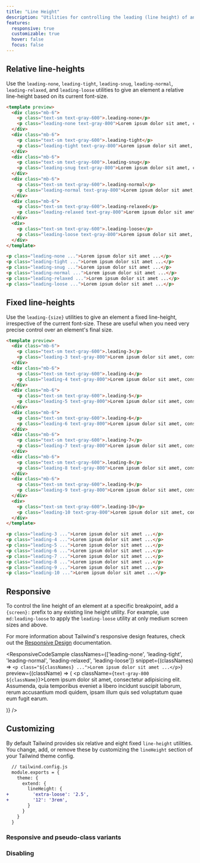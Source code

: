 ```yaml
---
title: "Line Height"
description: "Utilities for controlling the leading (line height) of an element."
features:
  responsive: true
  customizable: true
  hover: false
  focus: false
---
```




## Relative line-heights

Use the `leading-none`, `leading-tight`, `leading-snug`, `leading-normal`, `leading-relaxed`, and `leading-loose` utilities to give an element a relative line-height based on its current font-size.

```html
<template preview>
  <div class="mb-6">
    <p class="text-sm text-gray-600">.leading-none</p>
    <p class="leading-none text-gray-800">Lorem ipsum dolor sit amet, consectetur adipisicing elit. Assumenda, quia temporibus eveniet a libero incidunt suscipit laborum, rerum accusantium modi quidem, ipsam illum quis sed voluptatum quae eum fugit earum.</p>
  </div>
  <div class="mb-6">
    <p class="text-sm text-gray-600">.leading-tight</p>
    <p class="leading-tight text-gray-800">Lorem ipsum dolor sit amet, consectetur adipisicing elit. Assumenda, quia temporibus eveniet a libero incidunt suscipit laborum, rerum accusantium modi quidem, ipsam illum quis sed voluptatum quae eum fugit earum.</p>
  </div>
  <div class="mb-6">
    <p class="text-sm text-gray-600">.leading-snug</p>
    <p class="leading-snug text-gray-800">Lorem ipsum dolor sit amet, consectetur adipisicing elit. Assumenda, quia temporibus eveniet a libero incidunt suscipit laborum, rerum accusantium modi quidem, ipsam illum quis sed voluptatum quae eum fugit earum.</p>
  </div>
  <div class="mb-6">
    <p class="text-sm text-gray-600">.leading-normal</p>
    <p class="leading-normal text-gray-800">Lorem ipsum dolor sit amet, consectetur adipisicing elit. Assumenda, quia temporibus eveniet a libero incidunt suscipit laborum, rerum accusantium modi quidem, ipsam illum quis sed voluptatum quae eum fugit earum.</p>
  </div>
  <div class="mb-6">
    <p class="text-sm text-gray-600">.leading-relaxed</p>
    <p class="leading-relaxed text-gray-800">Lorem ipsum dolor sit amet, consectetur adipisicing elit. Assumenda, quia temporibus eveniet a libero incidunt suscipit laborum, rerum accusantium modi quidem, ipsam illum quis sed voluptatum quae eum fugit earum.</p>
  </div>
  <div>
    <p class="text-sm text-gray-600">.leading-loose</p>
    <p class="leading-loose text-gray-800">Lorem ipsum dolor sit amet, consectetur adipisicing elit. Assumenda, quia temporibus eveniet a libero incidunt suscipit laborum, rerum accusantium modi quidem, ipsam illum quis sed voluptatum quae eum fugit earum.</p>
  </div>
</template>

<p class="leading-none ...">Lorem ipsum dolor sit amet ...</p>
<p class="leading-tight ...">Lorem ipsum dolor sit amet ...</p>
<p class="leading-snug ...">Lorem ipsum dolor sit amet ...</p>
<p class="leading-normal ...">Lorem ipsum dolor sit amet ...</p>
<p class="leading-relaxed ...">Lorem ipsum dolor sit amet ...</p>
<p class="leading-loose ...">Lorem ipsum dolor sit amet ...</p>
```

## <Heading badge="v1.2.0+">Fixed line-heights</Heading>

Use the `leading-{size}` utilities to give an element a fixed line-height, irrespective of the current font-size. These are useful when you need very precise control over an element's final size.

```html
<template preview>
  <div class="mb-6">
    <p class="text-sm text-gray-600">.leading-3</p>
    <p class="leading-3 text-gray-800">Lorem ipsum dolor sit amet, consectetur adipisicing elit. Assumenda, quia temporibus eveniet a libero incidunt suscipit laborum, rerum accusantium modi quidem, ipsam illum quis sed voluptatum quae eum fugit earum.</p>
  </div>
  <div class="mb-6">
    <p class="text-sm text-gray-600">.leading-4</p>
    <p class="leading-4 text-gray-800">Lorem ipsum dolor sit amet, consectetur adipisicing elit. Assumenda, quia temporibus eveniet a libero incidunt suscipit laborum, rerum accusantium modi quidem, ipsam illum quis sed voluptatum quae eum fugit earum.</p>
  </div>
  <div class="mb-6">
    <p class="text-sm text-gray-600">.leading-5</p>
    <p class="leading-5 text-gray-800">Lorem ipsum dolor sit amet, consectetur adipisicing elit. Assumenda, quia temporibus eveniet a libero incidunt suscipit laborum, rerum accusantium modi quidem, ipsam illum quis sed voluptatum quae eum fugit earum.</p>
  </div>
  <div class="mb-6">
    <p class="text-sm text-gray-600">.leading-6</p>
    <p class="leading-6 text-gray-800">Lorem ipsum dolor sit amet, consectetur adipisicing elit. Assumenda, quia temporibus eveniet a libero incidunt suscipit laborum, rerum accusantium modi quidem, ipsam illum quis sed voluptatum quae eum fugit earum.</p>
  </div>
  <div class="mb-6">
    <p class="text-sm text-gray-600">.leading-7</p>
    <p class="leading-7 text-gray-800">Lorem ipsum dolor sit amet, consectetur adipisicing elit. Assumenda, quia temporibus eveniet a libero incidunt suscipit laborum, rerum accusantium modi quidem, ipsam illum quis sed voluptatum quae eum fugit earum.</p>
  </div>
  <div class="mb-6">
    <p class="text-sm text-gray-600">.leading-8</p>
    <p class="leading-8 text-gray-800">Lorem ipsum dolor sit amet, consectetur adipisicing elit. Assumenda, quia temporibus eveniet a libero incidunt suscipit laborum, rerum accusantium modi quidem, ipsam illum quis sed voluptatum quae eum fugit earum.</p>
  </div>
  <div class="mb-6">
    <p class="text-sm text-gray-600">.leading-9</p>
    <p class="leading-9 text-gray-800">Lorem ipsum dolor sit amet, consectetur adipisicing elit. Assumenda, quia temporibus eveniet a libero incidunt suscipit laborum, rerum accusantium modi quidem, ipsam illum quis sed voluptatum quae eum fugit earum.</p>
  </div>
  <div>
    <p class="text-sm text-gray-600">.leading-10</p>
    <p class="leading-10 text-gray-800">Lorem ipsum dolor sit amet, consectetur adipisicing elit. Assumenda, quia temporibus eveniet a libero incidunt suscipit laborum, rerum accusantium modi quidem, ipsam illum quis sed voluptatum quae eum fugit earum.</p>
  </div>
</template>

<p class="leading-3 ...">Lorem ipsum dolor sit amet ...</p>
<p class="leading-4 ...">Lorem ipsum dolor sit amet ...</p>
<p class="leading-5 ...">Lorem ipsum dolor sit amet ...</p>
<p class="leading-6 ...">Lorem ipsum dolor sit amet ...</p>
<p class="leading-7 ...">Lorem ipsum dolor sit amet ...</p>
<p class="leading-8 ...">Lorem ipsum dolor sit amet ...</p>
<p class="leading-9 ...">Lorem ipsum dolor sit amet ...</p>
<p class="leading-10 ...">Lorem ipsum dolor sit amet ...</p>
```

## Responsive

To control the line height of an element at a specific breakpoint, add a `{screen}:` prefix to any existing line height utility. For example, use `md:leading-loose` to apply the `leading-loose` utility at only medium screen sizes and above.

For more information about Tailwind's responsive design features, check out the [Responsive Design](/docs/responsive-design) documentation.

<ResponsiveCodeSample
  classNames={['leading-none', 'leading-tight', 'leading-normal', 'leading-relaxed', 'leading-loose']}
  snippet={(classNames) => `
    <p class="${classNames} ...">Lorem ipsum dolor sit amet ...</p>
  `}
  preview={(className) => (
    <p className={`text-gray-800 ${className}`}>Lorem ipsum dolor sit amet, consectetur adipisicing elit. Assumenda, quia temporibus eveniet a libero incidunt suscipit laborum, rerum accusantium modi quidem, ipsam illum quis sed voluptatum quae eum fugit earum.</p>
  )}
/>

## Customizing

By default Tailwind provides six relative and eight fixed `line-height` utilities. You change, add, or remove these by customizing the `lineHeight` section of your Tailwind theme config.

```diff
  // tailwind.config.js
  module.exports = {
    theme: {
      extend: {
        lineHeight: {
+         'extra-loose': '2.5',
+         '12': '3rem',
        }
      }
    }
  }
```

### Responsive and pseudo-class variants

<Variants plugin="lineHeight" />

### Disabling

<Disabling plugin="lineHeight" />
